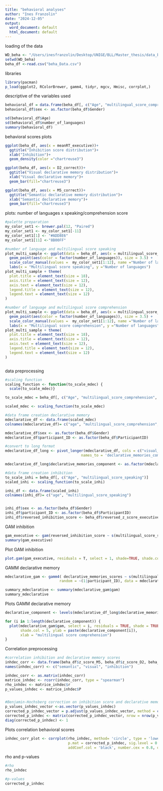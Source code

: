 ```yaml
---
title: "behavioral analyses"
author: "Ines Franzolin"
date: "2024-12-05"
output:
  word_document: default
  html_document: default
---
```

loading of the data
```r
WD_beha <- "/Users/inesfranzolin/Desktop/UNIGE/BLL/Master_thesis/data_brain_analysis/"
setwd(WD_beha)
beha_df <-read.csv("beha_Data.csv")
```

libraries
```r
library(pacman)
p_load(ggplot2, RColorBrewer, gamm4, tidyr, mgcv, Hmisc, corrplot,)
```

descriptive of the variables used 
```r
behavioral_df = data.frame(beha_df[, c("Age", "multilingual_score_comprehension", "multilingual_score_speaking", "number_of_languages", "D2_correct", "M5_correct", "meanRT_executive")])
behavioral_df$sex <- as.factor(beha_df$Gender)

sd(behavioral_df$Age)
sd(behavioral_df$number_of_languages)
summary(behavioral_df)
```

behavioral scores plots
```r
ggplot(beha_df, aes(x = meanRT_executive))+
  ggtitle("Inhibition score distribution")+
  xlab("Inhibition")+
  geom_density(color ="chartreuse3")

ggplot(beha_df, aes(x = D2_correct))+
  ggtitle("Visual declarative memory distribution")+
  xlab("Visual declarative memory")+
  geom_bar(fill="chartreuse3")

ggplot(beha_df, aes(x = M5_correct))+
  ggtitle("Semantic declarative memory distribution")+
  xlab("Semantic declarative memory")+
  geom_bar(fill="chartreuse3") 

```

plots: number of languages x speaking/comprehension score
```r
#palette preparation
my_color_set1 <- brewer.pal(12, "Paired")
my_color_set1 <- my_color_set1[-11]
my_color_set1[1] <- "#ADD8E6"
my_color_set1[11] <-"8B00FF"

#number of language and multilingual score speaking
plot_multi_sample <- ggplot(data = beha_df, aes(x = multilingual_score_speaking, y = number_of_languages)) +
  geom_point(aes(color = factor(number_of_languages)), size = 3.5) +
  scale_color_manual(values =  my_color_set1[1:12], name ="Number of languages") +
  labs(x = "Multilingual score speaking", y ="Number of languages")
plot_multi_sample + theme(
  plot.title = element_text(size = 18),      
  axis.title = element_text(size = 12),      
  axis.text = element_text(size = 12),       
  legend.title = element_text(size = 12),    
  legend.text = element_text(size = 12)      
)

#number of language and multilingual score comprehension
plot_multi_sample <- ggplot(data = beha_df, aes(x = multilingual_score_comprehension, y = number_of_languages)) +
  geom_point(aes(color = factor(number_of_languages)), size = 3.5) +
  scale_color_manual(values =  my_color_set1[1:12], name ="Number of languages") +
  labs(x = "Multilingual score comprehension", y ="Number of languages")
plot_multi_sample + theme(
  plot.title = element_text(size = 18),      
  axis.title = element_text(size = 12),      
  axis.text = element_text(size = 12),       
  legend.title = element_text(size = 12),    
  legend.text = element_text(size = 12)      
)
```

```r

```


data preprocessing
```r
#scaling function
scaling_function <- function(to_scale_mdec) {
  scale(to_scale_mdec)}

to_scale_mdec = beha_df[, c("Age", "multilingual_score_comprehension",  "D2_correct", "M5_correct")]

scaled_mdec <- scaling_function(to_scale_mdec)

#data frame creation declarative memory
mdeclarative_df <- data.frame(scaled_mdec)
colnames(mdeclarative_df)= c("age", "multilingual_score_comprehension", "visual_component", "semantic_component")

mdeclarative_df$sex <- as.factor(beha_df$Gender)
mdeclarative_df$participant_ID <- as.factor(beha_df$ParticipantID)

#convert to long format
mdeclarative_df_long <- pivot_longer(mdeclarative_df, cols = c("visual_component", "semantic_component"),
                                   names_to = 'declarative_memories_component', values_to = 'declarative_memories_scores')

mdeclarative_df_long$declarative_memories_component <- as.factor(mdeclarative_df_long$declarative_memories_component)

#data frame creation inhibition
to_scale_inhi = beha_df[, c("Age", "multilingual_score_speaking")]
scaled_inhi <- scaling_function(to_scale_inhi)

inhi_df <- data.frame(scaled_inhi)
colnames(inhi_df)= c("age", "multilingual_score_speaking")


inhi_df$sex <- as.factor(beha_df$Gender)
inhi_df$participant_ID <- as.factor(beha_df$ParticipantID)
inhi_df$reversed_inhibition_score <- beha_df$reversed_z_score_executive #scaled and then reversed
```

GAM inhibition
```r
gam_executive <- gam(reversed_inhibition_score ~ s(multilingual_score_speaking) + age + sex, data = inhi_df, method = "REML")
summary(gam_executive)   
```
Plot GAM inhibition
```r
plot.gam(gam_executive, residuals = T, select = 1, shade=TRUE, shade.col= 5, ylab= "inhibition score", pch = 20)
```


GAMM declarative memory
```r
mdeclarative_gam <- gamm4( declarative_memories_scores ~ s(multilingual_score_comprehension, by= declarative_memories_component) + age + sex, 
                         random = ~(1|participant_ID), data = mdeclarative_df_long, family = gaussian() ,REML = T)

summary_mdeclarative <- summary(mdeclarative_gam$gam)
summary_mdeclarative
```
Plots GAMM declarative memory
```r
declarative_component <- levels(mdeclarative_df_long$declarative_memories_component)

for (i in 1:length(declarative_component)) {
  plot(mdeclarative_gam$gam, select = i, residuals = TRUE, shade = TRUE,
       shade.col = 5, ylab = paste(declarative_component[i]), 
       xlab = "multilingual score comprehension")
}
```


Correlation preprocessing
```r
#correlation inhibition and declarative memory scores
inhdec_corr <- data.frame(beha_df$z_score_M5, beha_df$z_score_D2, beha_df$reversed_z_score_executive) 
names(inhdec_corr) <- c("semantic", "visual", "inhibition") 

inhdec_corr <- as.matrix(inhdec_corr)
matrice_inhdec <- rcorr(inhdec_corr, type = "spearman")
rho_inhdec <- matrice_inhdec$r
p_values_inhdec <- matrice_inhdec$P


#Benjamin-Hochsberg correction on inhibition score and declarative memory scores
p_values_inhdec_vector <-as.vector(p_values_inhdec)
corrected_p_inhdec_vector = p.adjust(p_values_inhdec_vector, method = c('BH'), n = length(p_values_inhdec_vector))
corrected_p_inhdec <- matrix(corrected_p_inhdec_vector, nrow = nrow(p_values_inhdec), dimnames = list(rownames(p_values_inhdec), colnames(p_values_inhdec)))
diag(corrected_p_inhdec) <- 1
```

Plots correlation behavioral scores
```r
inhdec_corr_plot <- corrplot(rho_inhdec, method= 'circle', type = 'lower', order = 'original', 
                             p.mat = corrected_p_inhdec, sig.level = 0.05, insig = 'blank', 
                             addCoef.col = 'black', number.cex = 0.8, diag = F)
```

rho and p-values
```r
#rho
rho_inhdec

#p-values
corrected_p_inhdec
```

